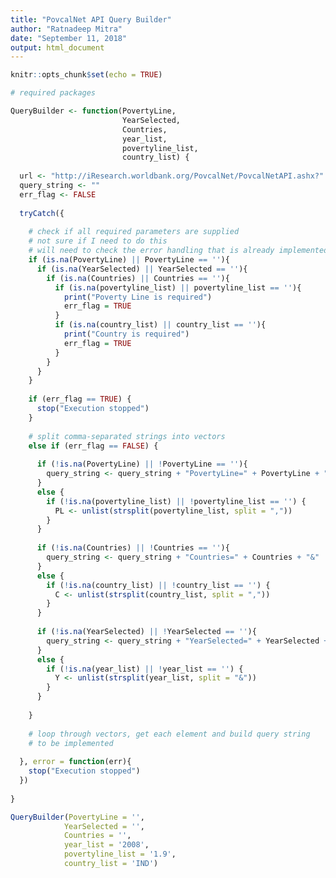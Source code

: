 ```yaml
---
title: "PovcalNet API Query Builder"
author: "Ratnadeep Mitra"
date: "September 11, 2018"
output: html_document
---
```


```r
knitr::opts_chunk$set(echo = TRUE)
```

```r
# required packages
```

```r
QueryBuilder <- function(PovertyLine,
                         YearSelected,
                         Countries,
                         year_list,
                         povertyline_list,
                         country_list) {
  
  url <- "http://iResearch.worldbank.org/PovcalNet/PovcalNetAPI.ashx?"
  query_string <- ""
  err_flag <- FALSE
  
  tryCatch({
    
    # check if all required parameters are supplied
    # not sure if I need to do this
    # will need to check the error handling that is already implemented in the C# code
    if (is.na(PovertyLine) || PovertyLine == ''){
      if (is.na(YearSelected) || YearSelected == ''){
        if (is.na(Countries) || Countries == ''){
          if (is.na(povertyline_list) || povertyline_list == ''){
            print("Poverty Line is required")
            err_flag = TRUE
          }
          if (is.na(country_list) || country_list == ''){
            print("Country is required")
            err_flag = TRUE
          }
        }
      }
    }
    
    if (err_flag == TRUE) {
      stop("Execution stopped")
    }
    
    # split comma-separated strings into vectors
    else if (err_flag == FALSE) {
      
      if (!is.na(PovertyLine) || !PovertyLine == ''){
        query_string <- query_string + "PovertyLine=" + PovertyLine + "&"
      }
      else {
        if (!is.na(povertyline_list) || !povertyline_list == '') {
          PL <- unlist(strsplit(povertyline_list, split = ","))
        }
      }
      
      if (!is.na(Countries) || !Countries == ''){
        query_string <- query_string + "Countries=" + Countries + "&"
      }
      else {
        if (!is.na(country_list) || !country_list == '') {
          C <- unlist(strsplit(country_list, split = ","))
        }
      }
      
      if (!is.na(YearSelected) || !YearSelected == ''){
        query_string <- query_string + "YearSelected=" + YearSelected + "&"
      }
      else {
        if (!is.na(year_list) || !year_list == '') {
          Y <- unlist(strsplit(year_list, split = "&"))
        }
      }
      
    }
    
    # loop through vectors, get each element and build query string
    # to be implemented
    
  }, error = function(err){
    stop("Execution stopped")
  })
  
}
```

```r
QueryBuilder(PovertyLine = '',
            YearSelected = '',
            Countries = '',
            year_list = '2008',
            povertyline_list = '1.9',
            country_list = 'IND')
```

